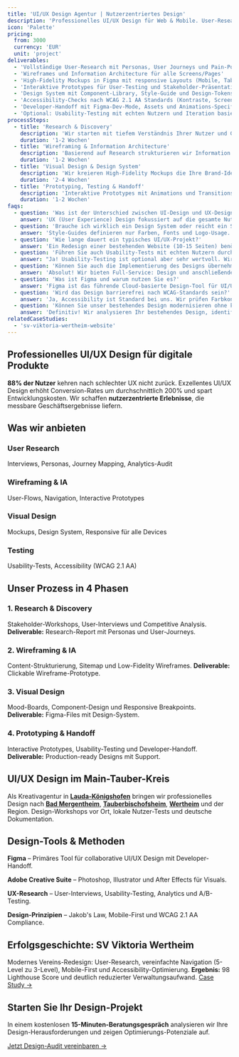 ```yaml
---
title: 'UI/UX Design Agentur | Nutzerzentriertes Design'
description: 'Professionelles UI/UX Design für Web & Mobile. User-Research, Wireframes, High-Fidelity Prototypes. Konversionsoptimiert und barrierefrei. Festpreise ab 3.000€.'
icon: 'Palette'
pricing:
  from: 3000
  currency: 'EUR'
  unit: 'project'
deliverables:
  - 'Vollständige User-Research mit Personas, User Journeys und Pain-Point-Analyse'
  - 'Wireframes und Information Architecture für alle Screens/Pages'
  - 'High-Fidelity Mockups in Figma mit responsive Layouts (Mobile, Tablet, Desktop)'
  - 'Interaktive Prototypes für User-Testing und Stakeholder-Präsentationen'
  - 'Design System mit Component-Library, Style-Guide und Design-Tokens'
  - 'Accessibility-Checks nach WCAG 2.1 AA Standards (Kontraste, Screen-Reader)'
  - 'Developer-Handoff mit Figma-Dev-Mode, Assets und Animations-Specifications'
  - 'Optional: Usability-Testing mit echten Nutzern und Iteration basierend auf Feedback'
processSteps:
  - title: 'Research & Discovery'
    description: 'Wir starten mit tiefem Verständnis Ihrer Nutzer und Geschäftsziele. User-Interviews, Competitor-Analyse, Analytics-Review und Stakeholder-Workshops identifizieren Anforderungen und Opportunities. Output: Research-Report mit Personas, User-Journeys und Feature-Priorisierung.'
    duration: '1-2 Wochen'
  - title: 'Wireframing & Information Architecture'
    description: 'Basierend auf Research strukturieren wir Information und Flow. Low-Fidelity Wireframes klären Layout, Navigation und Content-Hierarchie ohne Design-Ablenkung. Iterative Refinement bis die Struktur perfekt ist. Output: Clickable Wireframe-Prototypes.'
    duration: '1-2 Wochen'
  - title: 'Visual Design & Design System'
    description: 'Wir kreieren High-Fidelity Mockups die Ihre Brand-Identity widerspiegeln. Farbpaletten, Typography, Iconography und Component-Styles werden definiert. Responsive Designs für alle Breakpoints. Output: Figma-Designs mit kompletten Design-System und Component-Library.'
    duration: '2-4 Wochen'
  - title: 'Prototyping, Testing & Handoff'
    description: 'Interaktive Prototypes mit Animations und Transitions ermöglichen realistisches User-Testing. Feedback wird iteriert. Final Handoff an Developer mit Assets, Specs und Support während Implementierung. Output: Developer-Ready Figma-Files und Design-Documentation.'
    duration: '1-2 Wochen'
faqs:
  - question: 'Was ist der Unterschied zwischen UI-Design und UX-Design?'
    answer: 'UX (User Experience) Design fokussiert auf die gesamte Nutzererfahrung – Research, User-Flows, Informationsarchitektur und Usability. UI (User Interface) Design fokussiert auf das visuelle Design – Farben, Typography, Icons und Layout. Gutes Produkt-Design braucht beides: Ohne UX ist die schönste UI nutzlos, wenn User ihre Ziele nicht erreichen. Ohne UI ist die beste UX nicht visuell ansprechend. Wir bieten beides integriert.'
  - question: 'Brauche ich wirklich ein Design System oder reicht ein Style-Guide?'
    answer: 'Style-Guides definieren nur Farben, Fonts und Logo-Usage. Design-Systems gehen weiter: wiederverwendbare Components (Buttons, Forms, Cards) mit definierten States (hover, active, disabled), Spacing-Scales, Responsive-Behavior und Code-Implementation. Für kleine Projekte (5-10 Seiten) reicht ein Style-Guide. Ab 20+ Screens oder wenn Sie längerfristig erweitern wollen, ist ein Design-System essentiell für Konsistenz und Development-Speed.'
  - question: 'Wie lange dauert ein typisches UI/UX-Projekt?'
    answer: 'Ein Redesign einer bestehenden Website (10-15 Seiten) benötigt 4-6 Wochen: 1 Woche Research, 1 Woche Wireframes, 2-3 Wochen Visual Design, 1 Woche Prototyping. Eine komplett neue App mit 20+ Screens dauert 8-12 Wochen. Komplexe Enterprise-Software mit mehreren User-Rollen und Workflows 3-6 Monate. Nach Kickoff erstellen wir einen detaillierten Timeline.'
  - question: 'Führen Sie auch Usability-Tests mit echten Nutzern durch?'
    answer: "Ja! Usability-Testing ist optional aber sehr wertvoll. Wir rekrutieren 5-8 Testnutzer aus Ihrer Zielgruppe und lassen sie Tasks im Prototype ausführen (z.B. 'Finde Produkt X und lege es in Warenkorb'). Wir beobachten, wo User strugglen und iterieren das Design basierend auf Findings. Tests können remote oder vor-Ort durchgeführt werden."
  - question: 'Können Sie auch die Implementierung des Designs übernehmen?'
    answer: 'Absolut! Wir bieten Full-Service: Design und anschließende Entwicklung. Das hat große Vorteile: Keine Missverständnisse im Handoff, pixel-perfect Umsetzung und wir können während Development Design-Details optimieren. Alternativ liefern wir auch Design-Only mit umfassendem Developer-Handoff (Assets, Specs, Figma-Dev-Mode).'
  - question: 'Was ist Figma und warum nutzen Sie es?'
    answer: 'Figma ist das führende Cloud-basierte Design-Tool für UI/UX. Vorteile: Browser-basiert (keine Installation), Real-time-Collaboration (Designer und Stakeholder arbeiten gleichzeitig), versionierte History, Developer-Handoff mit automatischen Specs (Abstände, Farben, Fonts), Component-System für Design-Consistency. Alternativen wie Adobe XD oder Sketch nutzen wir auf Wunsch auch.'
  - question: 'Wird das Design barrierefrei nach WCAG-Standards sein?'
    answer: 'Ja, Accessibility ist Standard bei uns. Wir prüfen Farbkontraste (mindestens WCAG AA: 4.5:1 für Text), strukturieren Designs für logische Keyboard-Navigation, berücksichtigen Screen-Reader (semantische Überschriften, Alt-Texte), vermeiden reine Color-Coding für wichtige Infos und testen mit Tools wie Stark (Figma-Plugin) und axe DevTools.'
  - question: 'Können Sie unser bestehendes Design modernisieren ohne komplett neu zu starten?'
    answer: 'Definitiv! Wir analysieren Ihr bestehendes Design, identifizieren was funktioniert und was nicht, und schlagen gezielte Verbesserungen vor. Oft reicht ein UI-Refresh (modernere Farben, Typography, Spacing) plus UX-Optimierung kritischer Flows. Das ist günstiger und schneller als kompletter Redesign, aber liefert trotzdem signifikante Verbesserungen.'
relatedCaseStudies:
  - 'sv-viktoria-wertheim-website'
---
```


## Professionelles UI/UX Design für digitale Produkte

**88% der Nutzer** kehren nach schlechter UX nicht zurück. Exzellentes UI/UX Design erhöht Conversion-Rates um durchschnittlich 200% und spart Entwicklungskosten. Wir schaffen **nutzerzentrierte Erlebnisse**, die messbare Geschäftsergebnisse liefern.

<UIUXMetrics />

## Was wir anbieten

<div className="grid gap-6 md:grid-cols-2 my-8">
  <div className="group relative overflow-hidden rounded-xl border border-gray-200 bg-white p-6 shadow-sm transition-all hover:shadow-lg">
    <div className="absolute inset-0 bg-gradient-to-br from-primary-500/5 to-transparent opacity-0 transition-opacity group-hover:opacity-100" />
    <div className="relative">
      <h3 className="mb-2 text-lg font-bold text-gray-900">User Research</h3>
      <p className="text-sm text-gray-600">Interviews, Personas, Journey Mapping, Analytics-Audit</p>
    </div>
  </div>

  <div className="group relative overflow-hidden rounded-xl border border-gray-200 bg-white p-6 shadow-sm transition-all hover:shadow-lg">
    <div className="absolute inset-0 bg-gradient-to-br from-accent-500/5 to-transparent opacity-0 transition-opacity group-hover:opacity-100" />
    <div className="relative">
      <h3 className="mb-2 text-lg font-bold text-gray-900">Wireframing & IA</h3>
      <p className="text-sm text-gray-600">User-Flows, Navigation, Interactive Prototypes</p>
    </div>
  </div>

  <div className="group relative overflow-hidden rounded-xl border border-gray-200 bg-white p-6 shadow-sm transition-all hover:shadow-lg">
    <div className="absolute inset-0 bg-gradient-to-br from-secondary-500/5 to-transparent opacity-0 transition-opacity group-hover:opacity-100" />
    <div className="relative">
      <h3 className="mb-2 text-lg font-bold text-gray-900">Visual Design</h3>
      <p className="text-sm text-gray-600">Mockups, Design System, Responsive für alle Devices</p>
    </div>
  </div>

  <div className="group relative overflow-hidden rounded-xl border border-gray-200 bg-white p-6 shadow-sm transition-all hover:shadow-lg">
    <div className="absolute inset-0 bg-gradient-to-br from-primary-500/5 to-transparent opacity-0 transition-opacity group-hover:opacity-100" />
    <div className="relative">
      <h3 className="mb-2 text-lg font-bold text-gray-900">Testing</h3>
      <p className="text-sm text-gray-600">Usability-Tests, Accessibility (WCAG 2.1 AA)</p>
    </div>
  </div>
</div>

## Unser Prozess in 4 Phasen

### 1. Research & Discovery
Stakeholder-Workshops, User-Interviews und Competitive Analysis. **Deliverable:** Research-Report mit Personas und User-Journeys.

### 2. Wireframing & IA
Content-Strukturierung, Sitemap und Low-Fidelity Wireframes. **Deliverable:** Clickable Wireframe-Prototype.

### 3. Visual Design
Mood-Boards, Component-Design und Responsive Breakpoints. **Deliverable:** Figma-Files mit Design-System.

### 4. Prototyping & Handoff
Interactive Prototypes, Usability-Testing und Developer-Handoff. **Deliverable:** Production-ready Designs mit Support.

## UI/UX Design im Main-Tauber-Kreis

Als Kreativagentur in [**Lauda-Königshofen**](/regionen/lauda-koenigshofen) bringen wir professionelles Design nach [**Bad Mergentheim**](/regionen/bad-mergentheim), [**Tauberbischofsheim**](/regionen/tauberbischofsheim), [**Wertheim**](/regionen/wertheim) und der Region. Design-Workshops vor Ort, lokale Nutzer-Tests und deutsche Dokumentation.

## Design-Tools & Methoden

<UIUXTechStack />

**Figma** – Primäres Tool für collaborative UI/UX Design mit Developer-Handoff.

**Adobe Creative Suite** – Photoshop, Illustrator und After Effects für Visuals.

**UX-Research** – User-Interviews, Usability-Testing, Analytics und A/B-Testing.

**Design-Prinzipien** – Jakob's Law, Mobile-First und WCAG 2.1 AA Compliance.

## Erfolgsgeschichte: SV Viktoria Wertheim

Modernes Vereins-Redesign: User-Research, vereinfachte Navigation (5-Level zu 3-Level), Mobile-First und Accessibility-Optimierung. **Ergebnis:** 98 Lighthouse Score und deutlich reduzierter Verwaltungsaufwand. [Case Study →](/portfolio/sv-viktoria-wertheim-website)

## Starten Sie Ihr Design-Projekt

In einem kostenlosen **15-Minuten-Beratungsgespräch** analysieren wir Ihre Design-Herausforderungen und zeigen Optimierungs-Potenziale auf.

[Jetzt Design-Audit vereinbaren →](/contact)

